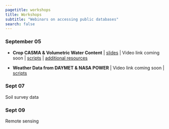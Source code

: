 ```yaml
---
pagetitle: workshops
title: Workshops
subtitle: "Webinars on accessing public databases"
search: false
---
```



### September 05

- **Crop CASMA & Volumetric Water Content** | [slides](https://leombastos.github.io/bastoslab/teaching/2023-aghack-vwc/2023-aghack-vwc-pres.html#/4/1) | Video link coming soon | [scripts](https://github.com/leombastos/2023_aghack_vwc) | [additional resources](https://leombastos.github.io/bastoslab/teaching/teaching.html)


- **Weather Data from DAYMET & NASA POWER** | Video link coming soon | [scripts](https://github.com/adriancorrendo/AgrometR/)

### Sept 07

Soil survey data

### Sept 09

Remote sensing

